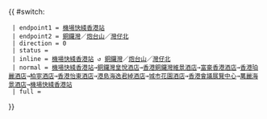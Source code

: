 {{ #switch: {{{format|}}}
  | endpoint1 = [[香港站公共運輸交匯處|機場快綫香港站]]
  | endpoint2 = [[銅鑼灣]]／[[炮台山]]／[[灣仔|灣仔北]]
  | direction = 0
  | status = 
  | inline = [[香港站公共運輸交匯處|機場快綫香港站]] ↺ [[銅鑼灣]]／[[炮台山]]／[[灣仔|灣仔北]]
  | normal = [[香港站公共運輸交匯處|機場快綫香港站]]→[[銅鑼灣皇悅酒店]]→[[香港銅鑼灣維景酒店]]→[[富豪香港酒店]]→[[珀麗酒店|香港珀麗酒店]]→[[柏寧酒店]]→[[香港怡東酒店]]→[[港島海逸君綽酒店]]→[[城市花園酒店]]→[[香港會議展覽中心]]→[[萬麗海景酒店]]→[[香港站公共運輸交匯處|機場快綫香港站]]
  | full =
}}